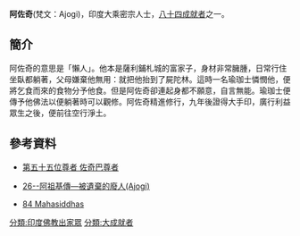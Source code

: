 '''阿佐奇'''(梵文：Ajogi)，印度大乘密宗人士，[[八十四大成就者|八十四成就者]]之一。
==簡介==
阿佐奇的意思是「懶人」。他本是薩利鋪札城的富家子，身材非常臃腫，日常行住坐臥都躺著，父母嫌棄他無用：就把他抬到了屍陀林。這時一名瑜珈士憐憫他，便將乞食而來的食物分予他食。但是阿佐奇卻連起身都不願意，自言無能。瑜珈士便傳予他佛法以便躺著時可以觀修。阿佐奇精進修行，九年後證得大手印，廣行利益眾生之後，便前往空行淨土。

==參考資料==
{{reflist}}
*[http://www.lopon.org.tw/teachings/page2_1.aspx?cid=100&lid=101&id=4709 第五十五位尊者 佐奇巴尊者] {{Wayback|url=http://www.lopon.org.tw/teachings/page2_1.aspx?cid=100&lid=101&id=4709 |date=20160215035147 }}

*[http://www.karmapa-news.com/page3_8_26.php 26--阿祖基傳—被遺棄的廢人(Ajogi)]{{dead link|date=2018年5月 |bot=InternetArchiveBot |fix-attempted=yes }}

*[http://www.tsemrinpoche.com/tsem-tulku-rinpoche/buddhas-dharma/vajradhara-and-84-mahasiddhas.html 84 Mahasiddhas] {{Wayback|url=http://www.tsemrinpoche.com/tsem-tulku-rinpoche/buddhas-dharma/vajradhara-and-84-mahasiddhas.html |date=20140905044317 }}
{{84Buddhist}}
[[分類:印度佛教出家眾|分類:印度佛教出家眾]]
[[分類:大成就者|分類:大成就者]]